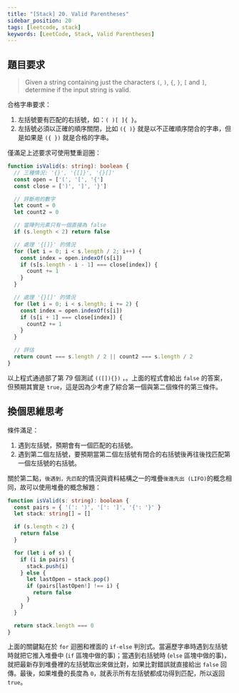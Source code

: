 ```yaml
---
title: "[Stack] 20. Valid Parentheses"
sidebar_position: 20
tags: [leetcode, stack]
keywords: [LeetCode, Stack, Valid Parentheses]
---
```

## 題目要求
> Given a string containing just the characters `(`, `)`, `{`, `}`, `[` and `]`, determine if the input string is valid.

合格字串要求：  
1. 左括號要有匹配的右括號，如：`( )[ ]{ }`。
2. 左括號必須以正確的順序關閉，比如 `({ )}` 就是以不正確順序閉合的字串，但是如果是 `({ })` 就是合格的字串。

僅滿足上述要求可使用雙重迴圈：  
```ts
function isValid(s: string): boolean {
  // 三種情況: '{}', '{[]}', '{}[]'
  const open = ['(', '[', '{']
  const close = [')', ']', '}']

  // 評斷用的數字
  let count = 0
  let count2 = 0

  // 當陣列元素只有一個直接為 false
  if (s.length < 2) return false

  // 處理 '{[]}' 的情況
  for (let i = 0; i < s.length / 2; i++) {
    const index = open.indexOf(s[i])
    if (s[s.length - i - 1] === close[index]) {
      count += 1
    }
  }

  // 處理 '{}[]' 的情況
  for (let i = 0; i < s.length; i += 2) {
    const index = open.indexOf(s[i])
    if (s[i + 1] === close[index]) {
      count2 += 1
    }
  }

  // 評估
  return count === s.length / 2 || count2 === s.length / 2
}
```

以上程式通過部了第 79 個測試 `(([]){})` ，。上面的程式會給出 `false` 的答案，但預期其實是 `true`，這是因為少考慮了綜合第一個與第二個條件的第三條件。


## 換個思維思考
條件滿足：
1. 遇到左括號，預期會有一個匹配的右括號。
2. 遇到第二個左括號，要預期當第二個左括號有閉合的右括號後再往後找匹配第一個左括號的右括號。

關於第二點，`後遇到，先匹配`的情況與資料結構之一的堆疊`後進先出 (LIFO)`的概念相同，故可以使用堆疊的概念解題：
```ts
function isValid(s: string): boolean {
  const pairs = { '(': ')', '[': ']', '{': '}' }
  let stack: string[] = []

  if (s.length < 2) {
    return false
  }

  for (let i of s) {
    if (i in pairs) {
      stack.push(i)
    } else {
      let lastOpen = stack.pop()
      if (pairs[lastOpen!] !== i) {
        return false
      }
    }
  }

  return stack.length === 0
}
```
上面的關鍵點在於 `for` 迴圈和裡面的 `if-else` 判別式。當遍歷字串時遇到左括號時就把它推入堆疊中 (`if` 區塊中做的事)；當遇到右括號時 (`else` 區塊中做的事)，就把最新存到堆疊裡的左括號取出來做比對，如果比對錯誤就直接給出 `false` 回傳。最後，如果堆疊的長度為 `0`，就表示所有左括號都成功得到匹配，所以返回 `true`。
